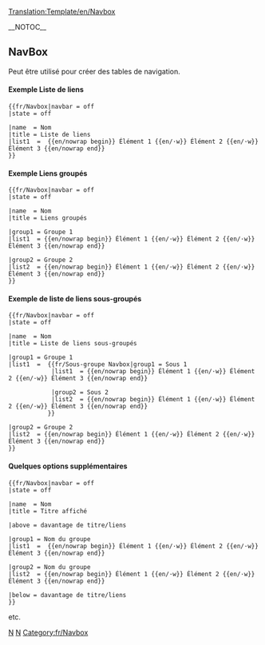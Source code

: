 <noinclude>[[Translation:Template/en/Navbox]]</noinclude><noinclude>

</noinclude>
{{en/Navboxes|name = {{{name|}}}
|state = {{{state|}}}
|navbar = {{{navbar|}}}

|bodystyle = background:transparent;  border: 1px solid #aaa; width: 100%;  margin: auto; clear: both; font-size: 88%; text-align: center;  padding: 1px;
|imageleftstyle = 
|titlestyle = background: #ccccff; text-align: center;  padding-left: 1em; padding-right: 1em;
|basestyle = background: #ddddff; 
|abovestyle = background: #ddddff; text-align: center;  padding-left: 1em; padding-right: 1em;
|belowstyle = background: #ddddff; text-align: center;  padding-left: 1em; padding-right: 1em;
|groupstyle = background: #ddddff; white-space: nowrap; text-align: right; font-weight: bold; padding-left: 1em; padding-right: 1em;
|liststyle = border-color: #fdfdfd; padding:0.25em 0; line-height:1.4em;
|evenstyle = background: #f7f7f7; 
|oddstyle = background: transparent;

|title = {{{title|}}}
|above = {{{above|}}}
|below = {{{below|}}}
|image = {{{image|}}}
|imageleft = {{{imageleft|}}}

|group1 = {{{group1|}}}
|group2 = {{{group2|}}}
|group3 = {{{group3|}}}
|group4 = {{{group4|}}}
|group5 = {{{group5|}}}
|group6 = {{{group6|}}}
|group7 = {{{group7|}}}
|group8 = {{{group8|}}}
|group9 = {{{group9|}}}
|group10 = {{{group10|}}}
|group11 = {{{group11|}}}
|group12 = {{{group12|}}}
|group13 = {{{group13|}}}
|group14 = {{{group14|}}}
|group15 = {{{group15|}}}
|group16 = {{{group16|}}}
|group17 = {{{group17|}}}
|group18 = {{{group18|}}}
|group19 = {{{group19|}}}
|group20 = {{{group20|}}}

|list1 = {{{list1|}}}
|list2 = {{{list2|}}}
|list3 = {{{list3|}}}
|list4 = {{{list4|}}}
|list5 = {{{list5|}}}
|list6 = {{{list6|}}}
|list7 = {{{list7|}}}
|list8 = {{{list8|}}}
|list9 = {{{list9|}}}
|list10 = {{{list10|}}}
|list11 = {{{list11|}}}
|list12 = {{{list12|}}}
|list13 = {{{list13|}}}
|list14 = {{{list14|}}}
|list15 = {{{list15|}}}
|list16 = {{{list16|}}}
|list17 = {{{list17|}}}
|list18 = {{{list18|}}}
|list19 = {{{list19|}}}
|list20 = {{{list20|}}}

|group1style = {{{group1style|}}}
|group2style = {{{group2style|}}}
|group3style = {{{group3style|}}}
|group4style = {{{group4style|}}}
|group5style = {{{group5style|}}}
|group6style = {{{group6style|}}}
|group7style = {{{group7style|}}}
|group8style = {{{group8style|}}}
|group9style = {{{group9style|}}}
|group10style = {{{group10style|}}}
|group11style = {{{group11style|}}}
|group12style = {{{group12style|}}}
|group13style = {{{group13style|}}}
|group14style = {{{group14style|}}}
|group15style = {{{group15style|}}}
|group16style = {{{group16style|}}}
|group17style = {{{group17style|}}}
|group18style = {{{group18style|}}}
|group19style = {{{group19style|}}}
|group20style = {{{group20style|}}}

|list1style = {{{list1style|}}}
|list2style = {{{list2style|}}}
|list3style = {{{list3style|}}}
|list4style = {{{list4style|}}}
|list5style = {{{list5style|}}}
|list6style = {{{list6style|}}}
|list7style = {{{list7style|}}}
|list8style = {{{list8style|}}}
|list9style = {{{list9style|}}}
|list10style = {{{list10style|}}}
|list11style = {{{list11style|}}}
|list12style = {{{list12style|}}}
|list13style = {{{list13style|}}}
|list14style = {{{list14style|}}}
|list15style = {{{list15style|}}}
|list16style = {{{list16style|}}}
|list17style = {{{list17style|}}}
|list18style = {{{list18style|}}}
|list19style = {{{list19style|}}}
|list20style = {{{list20style|}}}}}<noinclude>

__NOTOC__
==NavBox==
Peut être utilisé pour créer des tables de navigation.


====Exemple Liste de liens====

{{fr/Navbox|navbar = off
|state = off      

|name  = Nom 
|title = Liste de liens
|list1  =  {{en/nowrap begin}} Élément 1 {{en/·w}} Élément 2 {{en/·w}} Élément 3 {{en/nowrap end}}
}}

<pre>{{fr/Navbox|navbar = off
|state = off      

|name  = Nom
|title = Liste de liens
|list1  =  {{en/nowrap begin}} Élément 1 {{en/·w}} Élément 2 {{en/·w}} Élément 3 {{en/nowrap end}}
}}
</pre>

====Exemple Liens groupés====
{{fr/Navbox|navbar = off
|state = off      

|name  = Nom
|title = Liens groupés

|group1 = Groupe 1
|list1  = {{en/nowrap begin}} Élément 1 {{en/·w}} Élément 2 {{en/·w}} Élément 3 {{en/nowrap end}}

|group2 = Groupe 2
|list2  = {{en/nowrap begin}} Élément 1 {{en/·w}} Élément 2 {{en/·w}} Élément 3 {{en/nowrap end}}
}}
<pre>{{fr/Navbox|navbar = off
|state = off      

|name  = Nom
|title = Liens groupés

|group1 = Groupe 1
|list1  = {{en/nowrap begin}} Élément 1 {{en/·w}} Élément 2 {{en/·w}} Élément 3 {{en/nowrap end}}

|group2 = Groupe 2
|list2  = {{en/nowrap begin}} Élément 1 {{en/·w}} Élément 2 {{en/·w}} Élément 3 {{en/nowrap end}}
}}
</pre>

====Exemple de liste de liens sous-groupés====
{{fr/Navbox|navbar = off
|state = off      

|name  = Nom
|title = Liste de liens sous-groupés

|group1 = Groupe 1
|list1  =  {{fr/Sous-groupe Navbox|group1 = Sous 1
            |list1  = {{en/nowrap begin}} Élément 1 {{en/·w}} Élément 2 {{en/·w}} Élément 3 {{en/nowrap end}}

            |group2 = Sous 2
            |list2  = {{en/nowrap begin}} Élément 1 {{en/·w}} Élément 2 {{en/·w}} Élément 3 {{en/nowrap end}}
           }}

|group2 = Groupe 2
|list2  = {{en/nowrap begin}} Élément 1 {{en/·w}} Élément 2 {{en/·w}} Élément 3 {{en/nowrap end}}
}}
<pre>{{fr/Navbox|navbar = off
|state = off      

|name  = Nom
|title = Liste de liens sous-groupés

|group1 = Groupe 1
|list1  =  {{fr/Sous-groupe Navbox|group1 = Sous 1
            |list1  = {{en/nowrap begin}} Élément 1 {{en/·w}} Élément 2 {{en/·w}} Élément 3 {{en/nowrap end}}

            |group2 = Sous 2
            |list2  = {{en/nowrap begin}} Élément 1 {{en/·w}} Élément 2 {{en/·w}} Élément 3 {{en/nowrap end}}
           }}

|group2 = Groupe 2
|list2  = {{en/nowrap begin}} Élément 1 {{en/·w}} Élément 2 {{en/·w}} Élément 3 {{en/nowrap end}}
}}
</pre>

====Quelques options supplémentaires====
{{fr/Navbox|navbar = off
|state = off      

|name  = Nom
|title = Titre affiché

|above = davantage de titre/liens

|group1 = Nom du groupe
|list1  =  {{en/nowrap begin}} Élément 1 {{en/·w}} Élément 2 {{en/·w}} Élément 3 {{en/nowrap end}}

|group2 = Nom du groupe
|list2  = {{en/nowrap begin}} Élément 1 {{en/·w}} Élément 2 {{en/·w}} Élément 3 {{en/nowrap end}}

|below = davantage de titre/liens
}}
<pre>{{fr/Navbox|navbar = off
|state = off      

|name  = Nom
|title = Titre affiché

|above = davantage de titre/liens

|group1 = Nom du groupe
|list1  =  {{en/nowrap begin}} Élément 1 {{en/·w}} Élément 2 {{en/·w}} Élément 3 {{en/nowrap end}}

|group2 = Nom du groupe
|list2  = {{en/nowrap begin}} Élément 1 {{en/·w}} Élément 2 {{en/·w}} Élément 3 {{en/nowrap end}}

|below = davantage de titre/liens
}}
</pre>

etc.

[[Category:fr/Modèles|N]][[Category:fr/Navigation|N]][[Category:fr/Navbox]]</noinclude>